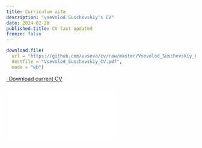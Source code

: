 ```yaml
---
title: Curriculum vitæ
description: "vsevolod Suschevskiy's CV"
date: 2024-02-28
published-title: CV last updated
freeze: false
---
```


```r
download.file(
  url = "https://github.com/vvseva/cv/raw/master/Vsevolod_Suschevskiy_CV.pdf", 
  destfile = "Vsevolod_Suschevskiy_CV.pdf",
  mode = "wb")
```

```{=html}
<p class="text-center">
  <a class="btn btn-primary" 
  href="Vsevolod_Suschevskiy_CV.pdf" target="_blank">
    <i class="fa-solid fa-file-arrow-down"></i>&ensp;Download current CV
  </a>
</p>

<div class="embed-container">
  <iframe src="Vsevolod_Suschevskiy_CV.pdf" style="border: 0.5px"></iframe>
</div>
```
